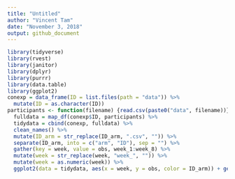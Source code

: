 ```yaml
---
title: "Untitled"
author: "Vincent Tam"
date: "November 3, 2018"
output: github_document
---
```


```r
library(tidyverse)
library(rvest)
library(janitor)
library(dplyr)
library(purrr)
library(data.table)
library(ggplot2)
conexp = data_frame(ID = list.files(path = "data")) %>%
  mutate(ID = as.character(ID)) 
participants <- function(filename) {read.csv(paste0("data", filename))} %>%
  fulldata = map_df(conexp$ID, participants) %>%
  tidydata = cbind(conexp, fulldata) %>%
  clean_names() %>%
  mutate(ID_arm = str_replace(ID_arm, ".csv", "")) %>%
  separate(ID_arm, into = c("arm", "ID"), sep = "") %>%
  gather(key = week, value = obs, week_1:week_8) %>%
  mutate(week = str_replace(week, "week_", "")) %>%
  mutate(week = as.numeric(week)) %>%
  ggplot2(data = tidydata, aes(x = week, y = obs, color = ID_arm)) + geom_point() + geom_line() + labs(title = "Control vs Experimental, Week 1-8", x = "Week", y = "Observations")
```

